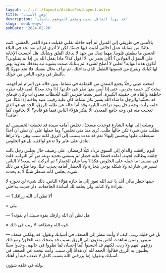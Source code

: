 ```yaml
---
layout: ../../../layouts/ArabicPostLayout.astro
title: 'وهن الأسباب'
description: 'قد يهنأ العاقل بسبب ويشقى الموهوم بأسباب'
slug: 'weak-ways'
pubDate: '2024-02-26'
---
```


بالأمس في طريقي إلى المنزل لم أجد حافلة تقلني فقبلت دعوة القدر بالمشي. كنت عائدًا من مقابلة عمل أخالني أبليت فيها حسنًا. لكن لا أدري لمَ لم نعد نجد في البلاء الحسن ما يطمئن قلوبنا. مهما تبذل من جهد لا يدعك القلق وشأنك. هل أحسنت الإجابة على السؤال الفولاني؟ أكان يجدر بي ألا أقول كذا؟ ماذا يفعل الله بي إذا لم يقبلوني؟ أتكون هذه النهاية؟ لعلني لا أصلح لشيء. ثم ينتابك صمت يشوبه تيه يقذفك بتعاويذ يهتز لها كيانك ويفزع من قسوتها الطفل الذي بداخلك، ثم ترأف بحال نفسك فلا تجد مهربًا إلا بالنظر في وجوه الناس من حولك.

لمحت عيني رجلًا يجمع المعدن من القمامة في نشاط. يبين حاله عن التزام لم أفهمه. يبحث كل حقيبة بحرص، حتى إذا آيس منها نظر في جارتها. إذا وجد معدنًا ألقى عليه نظرة خاطفة وألقاه في حقيبته الكبيرة. أسير بعدما ضربني التيه للحظات معدودات وكأن قدماي قد تخشَّبا والرجل ما شاء الله يسير بكل نشاط كأن عليه رقيب عتيد يعاقبه إذا تلكأ. من خلفه رأيت وجه رجل يقود دراجته النارية وقد أنبأ حاله عن طلبه للرزق، الجد هو هو الذي تعجبت منه في وجه جامع المعدن. ألا يفكر هؤلاء الناس فيما هو قادم؟ ألا يخافون كما أخاف؟

وصلت إلى نهاية الشارع فوجدت مسجدًا. تجلس أمامه سيدة قد تخطت الخمسين. لم تطلب مني شيء لكن حالها طلب. تُرى منذ متى تجلس؟ وما حملها على أن تظن أن أحدًا سيعطف عليها ويحسن إليها؟ نعم قد مدت بسبب إلى الرزق لكنه سبب وهِن، ولا تراها تنادي على عابر ولا تدعو لواقف. بل هو الجلوس.

اليوم رافقت والداي إلى السوق نزداد كيلًا لرمضان. على رصيف خال يجلس رجل بالت خِلقته وطالت لحيته. أمامه قفصًا عليه خضار لم يسعني تحديد نوعه من آثر التراب. قلت في نفسي: ما حمله على الجلوس هكذا؟ وما شأن الخضار؟ ثم أدركت أنه يبيعه! لا الناس تسير في شارعه ولا شكله يوحي بتجارة ولا الخضار أمامه يجذب عينًا، وما ضرَّه من ذلك شيء. يجلس كأنه منتظر شيئًا لا بد يحدث.

حينها خطر ببالي أنك يا عبد الله تعوز إلى ما حازه هؤلاء الناس. ذلك شيء لن تحوزه لا بقراءة ولا كتابة، ولن يعلمه لك أساتذة الجامعات.
دار حديث بداخلي:

— ألا تظن أن الله رزاقك؟

= بلى.

— هل تظن أن الله رازقك بقوة سببك أم بقوته؟

= قوة الله وعطاءه، لا ريب في ذلك.

— بل في قلبك ريب. كيف لا وأنت تنظر إلى الضعف في أسبابك وتقول: قد يهلكني ضعف سببي. وممن شاهدت أناس يمدون إلى الرزق بسبب قد يضحك منه الخلق! ومع ذلك رزقهم آتيهم ولا ريب. لكنهم قد أحسنوا أيَّما إحسان لما نظروا في حالهم، وجدوا سببًا يطلبون به الرزق فقالوا: الحمد لله أن هدانا إلى سبب. وأنت تبحث عن الضعف في أسبابك وتقول: إما يرزقني الله بسبب كامل لا ضعف فيه أو أهلك.

ولله في خلقه شؤون.

